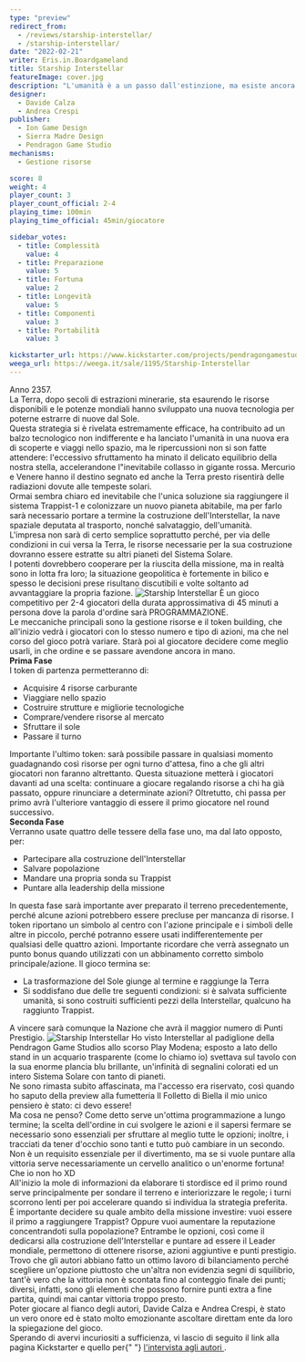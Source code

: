 ```yaml
---
type: "preview"
redirect_from:
  - /reviews/starship-interstellar/
  - /starship-interstellar/
date: "2022-02-21"
writer: Eris.in.Boardgameland
title: Starship Interstellar
featureImage: cover.jpg
description: "L'umanità è a un passo dall'estinzione, ma esiste ancora una speranza: tutti la chiamano Interstellar."
designer:
  - Davide Calza
  - Andrea Crespi
publisher:
  - Ion Game Design
  - Sierra Madre Design
  - Pendragon Game Studio
mechanisms:
  - Gestione risorse

score: 8
weight: 4
player_count: 3
player_count_official: 2-4
playing_time: 100min
playing_time_official: 45min/giocatore

sidebar_votes:
  - title: Complessità
    value: 4
  - title: Preparazione
    value: 5
  - title: Fortuna
    value: 2
  - title: Longevità
    value: 5
  - title: Componenti
    value: 3
  - title: Portabilità
    value: 3

kickstarter_url: https://www.kickstarter.com/projects/pendragongamestudio/starship-interstellar
weega_url: https://weega.it/sale/1195/Starship-Interstellar
---
```


<Setting>
  Anno 2357.
  <br />
  La Terra, dopo secoli di estrazioni minerarie, sta esaurendo le risorse disponibili e le potenze mondiali hanno
  sviluppato una nuova tecnologia per poterne estrarre di nuove dal Sole.
  <br />
  Questa strategia si è rivelata estremamente efficace, ha contribuito ad un balzo tecnologico non indifferente e ha
  lanciato l'umanità in una nuova era di scoperte e viaggi nello spazio, ma le ripercussioni non si son fatte attendere:
  l'eccessivo sfruttamento ha minato il delicato equilibrio della nostra stella, accelerandone l"inevitabile collasso in
  gigante rossa. Mercurio e Venere hanno il destino segnato ed anche la Terra presto risentirà delle radiazioni dovute
  alle tempeste solari.
  <br />
  Ormai sembra chiaro ed inevitabile che l'unica soluzione sia raggiungere il sistema Trappist-1 e colonizzare un nuovo
  pianeta abitabile, ma per farlo sarà necessario portare a termine la costruzione dell'Interstellar, la nave spaziale
  deputata al trasporto, nonché salvataggio, dell'umanità.
  <br />
  L'impresa non sarà di certo semplice soprattutto perché, per via delle condizioni in cui versa la Terra, le risorse
  necessarie per la sua costruzione dovranno essere estratte su altri pianeti del Sistema Solare.
  <br />I potenti dovrebbero cooperare per la riuscita della missione, ma in realtà sono in lotta fra loro; la situazione
  geopolitica è fortemente in bilico e spesso le decisioni prese risultano discutibili e volte soltanto ad avvantaggiare
  la propria fazione.
</Setting>

<img src="./game1.jpg" alt="Starship Interstellar" />

<Rules>
  È un gioco competitivo per 2-4 giocatori della durata approssimativa di 45 minuti a persona dove la parola d'ordine
  sarà PROGRAMMAZIONE.
  <br />
  Le meccaniche principali sono la gestione risorse e il token building, che all'inizio vedrà i giocatori con lo stesso
  numero e tipo di azioni, ma che nel corso del gioco potrà variare. Starà poi al giocatore decidere come meglio usarli,
  in che ordine e se passare avendone ancora in mano.
  <br />
  <b>Prima Fase</b>
  <br />I token di partenza permetteranno di:
  <ul>
    <li>Acquisire 4 risorse carburante</li>
    <li>Viaggiare nello spazio</li>
    <li>Costruire strutture e migliorie tecnologiche</li>
    <li>Comprare/vendere risorse al mercato</li>
    <li>Sfruttare il sole</li>
    <li>Passare il turno</li>
  </ul>
  Importante l'ultimo token: sarà possibile passare in qualsiasi momento guadagnando così risorse per ogni turno d'attesa,
  fino a che gli altri giocatori non faranno altrettanto. Questa situazione metterà i giocatori davanti ad una scelta: continuare
  a giocare regalando risorse a chi ha già passato, oppure rinunciare a determinate azioni? Oltretutto, chi passa per primo
  avrà l'ulteriore vantaggio di essere il primo giocatore nel round successivo.
  <br />
  <b>Seconda Fase</b>
  <br />
  Verranno usate quattro delle tessere della fase uno, ma dal lato opposto, per:
  <ul>
    <li>Partecipare alla costruzione dell'Interstellar</li>
    <li>Salvare popolazione</li>
    <li>Mandare una propria sonda su Trappist</li>
    <li>Puntare alla leadership della missione</li>
  </ul>
  In questa fase sarà importante aver preparato il terreno precedentemente, perché alcune azioni potrebbero essere precluse
  per mancanza di risorse. I token riportano un simbolo al centro con l'azione principale e i simboli delle altre in piccolo,
  perché potranno essere usati indifferentemente per qualsiasi delle quattro azioni. Importante ricordare che verrà assegnato
  un punto bonus quando utilizzati con un abbinamento corretto simbolo principale/azione. Il gioco termina se:
  <ul>
    <li>La trasformazione del Sole giunge al termine e raggiunge la Terra</li>
    <li>
      Si soddisfano due delle tre seguenti condizioni: si è salvata sufficiente umanità, si sono costruiti sufficienti
      pezzi della Interstellar, qualcuno ha raggiunto Trappist.
    </li>
  </ul>
  A vincere sarà comunque la Nazione che avrà il maggior numero di Punti Prestigio.
</Rules>

<img src="./game2.jpg" alt="Starship Interstellar" />

<Feedback>
  Ho visto Interstellar al padiglione della Pendragon Game Studios allo scorso Play Modena; esposto a lato dello stand
  in un acquario trasparente (come lo chiamo io) svettava sul tavolo con la sua enorme plancia blu brillante,
  un'infinità di segnalini colorati ed un intero Sistema Solare con tanto di pianeti.
  <br />
  Ne sono rimasta subito affascinata, ma l'accesso era riservato, così quando ho saputo della preview alla fumetteria Il
  Folletto di Biella il mio unico pensiero è stato: ci devo essere!
  <br />
  Ma cosa ne penso? Come detto serve un'ottima programmazione a lungo termine; la scelta dell'ordine in cui svolgere le
  azioni e il sapersi fermare se necessario sono essenziali per sfruttare al meglio tutte le opzioni; inoltre, i
  tracciati da tener d'occhio sono tanti e tutto può cambiare in un secondo.
  <br />
  Non è un requisito essenziale per il divertimento, ma se si vuole puntare alla vittoria serve necessariamente un
  cervello analitico o un'enorme fortuna! Che io non ho XD
  <br />
  All'inizio la mole di informazioni da elaborare ti stordisce ed il primo round serve principalmente per sondare il
  terreno e interiorizzare le regole; i turni scorrono lenti per poi accelerare quando si individua la strategia
  preferita.
  <br />
  È importante decidere su quale ambito della missione investire: vuoi essere il primo a raggiungere Trappist? Oppure
  vuoi aumentare la reputazione concentrandoti sulla popolazione? Entrambe le opzioni, così come il dedicarsi alla
  costruzione dell'Interstellar e puntare ad essere il Leader mondiale, permettono di ottenere risorse, azioni
  aggiuntive e punti prestigio.
  <br />
  Trovo che gli autori abbiano fatto un ottimo lavoro di bilanciamento perché scegliere un'opzione piuttosto che
  un'altra non evidenzia segni di squilibrio, tant'è vero che la vittoria non è scontata fino al conteggio finale dei
  punti; diversi, infatti, sono gli elementi che possono fornire punti extra a fine partita, quindi mai cantar vittoria
  troppo presto.
  <br />
  Poter giocare al fianco degli autori, Davide Calza e Andrea Crespi, è stato un vero onore ed è stato molto emozionante
  ascoltare direttam ente da loro la spiegazione del gioco.
  <br />
  Sperando di avervi incuriositi a sufficienza, vi lascio di seguito il link alla pagina Kickstarter e quello per{" "}
  <a href="https://www.ilfolletto.com/blogs/eris-in-boardgameland/provando-interstellar" target="_blank">
    l'intervista agli autori
  </a>
  .
</Feedback>

<Instagram id="CaPOWTIDzYu" />
